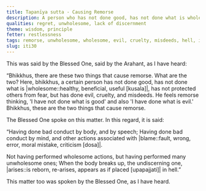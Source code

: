 ```yaml
---
title: Tapanīya sutta - Causing Remorse
description: A person who has not done good, has not done what is wholesome, has not protected others from fear, but has done evil, cruelty, and misdeeds, feels remorse.
qualities: regret, unwholesome, lack of discernment
theme: wisdom, principle
fetter: restlessness
tags: remorse, unwholesome, wholesome, evil, cruelty, misdeeds, hell, iti, iti28-49
slug: iti30
---
```


This was said by the Blessed One, said by the Arahant, as I have heard:

“Bhikkhus, there are these two things that cause remorse. What are the two? Here, bhikkhus, a certain person has not done good, has not done what is |wholesome::healthy, beneficial, useful [kusala]|, has not protected others from fear, but has done evil, cruelty, and misdeeds. He feels remorse thinking, 'I have not done what is good' and also 'I have done what is evil.' Bhikkhus, these are the two things that cause remorse.

The Blessed One spoke on this matter. In this regard, it is said:

“Having done bad conduct by body,
and by speech;
Having done bad conduct by mind,
and other actions associated with |blame::fault, wrong, error, moral mistake, criticism [dosa]|.

Not having performed wholesome actions,
but having performed many unwholesome ones;
When the body breaks up, the undiscerning one,
|arises::is reborn, re-arises, appears as if placed [upapajjati]| in hell.”

This matter too was spoken by the Blessed One, as I have heard.